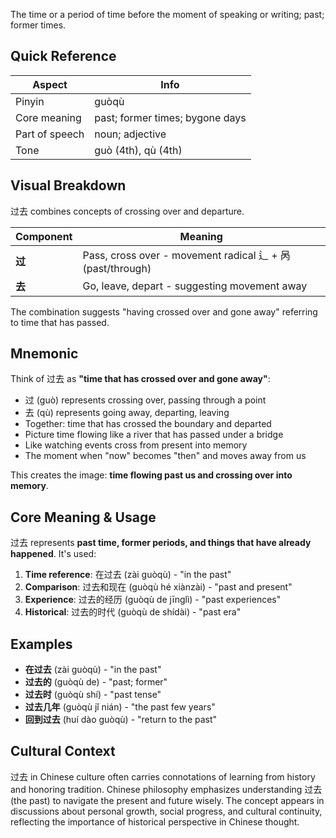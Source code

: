 The time or a period of time before the moment of speaking or writing; past; former times.

## Quick Reference

| Aspect         | Info                              |
| -------------- | --------------------------------- |
| Pinyin         | guòqù                             |
| Core meaning   | past; former times; bygone days   |
| Part of speech | noun; adjective                   |
| Tone           | guò (4th), qù (4th)               |

## Visual Breakdown

过去 combines concepts of crossing over and departure.

| Component | Meaning                                                      |
| --------- | ------------------------------------------------------------ |
| **过**    | Pass, cross over - movement radical 辶 + 呙 (past/through) |
| **去**    | Go, leave, depart - suggesting movement away                |

The combination suggests "having crossed over and gone away" referring to time that has passed.

## Mnemonic

Think of 过去 as **"time that has crossed over and gone away"**:

- 过 (guò) represents crossing over, passing through a point
- 去 (qù) represents going away, departing, leaving
- Together: time that has crossed the boundary and departed
- Picture time flowing like a river that has passed under a bridge
- Like watching events cross from present into memory
- The moment when "now" becomes "then" and moves away from us

This creates the image: **time flowing past us and crossing over into memory**.

## Core Meaning & Usage

过去 represents **past time, former periods, and things that have already happened**. It's used:

1. **Time reference**: 在过去 (zài guòqù) - "in the past"
2. **Comparison**: 过去和现在 (guòqù hé xiànzài) - "past and present"
3. **Experience**: 过去的经历 (guòqù de jīnglì) - "past experiences"
4. **Historical**: 过去的时代 (guòqù de shídài) - "past era"

## Examples

- **在过去** (zài guòqù) - "in the past"
- **过去的** (guòqù de) - "past; former"
- **过去时** (guòqù shí) - "past tense"
- **过去几年** (guòqù jǐ nián) - "the past few years"
- **回到过去** (huí dào guòqù) - "return to the past"

## Cultural Context

过去 in Chinese culture often carries connotations of learning from history and honoring tradition. Chinese philosophy emphasizes understanding 过去 (the past) to navigate the present and future wisely. The concept appears in discussions about personal growth, social progress, and cultural continuity, reflecting the importance of historical perspective in Chinese thought.
